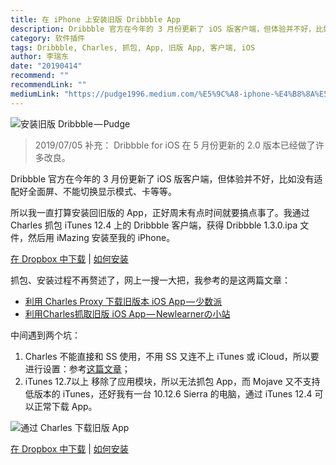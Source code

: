 ```yaml
---
title: 在 iPhone 上安装旧版 Dribbble App
description: Dribbble 官方在今年的 3 月份更新了 iOS 版客户端，但体验并不好，比如没有适配好全面屏、不能切换显示模式、卡等等。
category: 软件插件
tags: Dribbble, Charles, 抓包, App, 旧版 App, 客户端, iOS
author: 李瑞东
date: "20190414"
recommend: ""
recommendLink: ""
mediumLink: "https://pudge1996.medium.com/%E5%9C%A8-iphone-%E4%B8%8A%E5%AE%89%E8%A3%85%E6%97%A7%E7%89%88-dribbble-app-66746628e600"
---
```


![](https://lrdim.oss-cn-shenzhen.aliyuncs.com/blogimg/2019-04-14-66746628e600/01.png "安装旧版 Dribbble — Pudge")

> 2019/07/05 补充：
> Dribbble for iOS 在 5 月份更新的 2.0 版本已经做了许多改良。

Dribbble 官方在今年的 3 月份更新了 iOS 版客户端，但体验并不好，比如没有适配好全面屏、不能切换显示模式、卡等等。

所以我一直打算安装回旧版的 App，正好周末有点时间就要搞点事了。我通过 Charles 抓包 iTunes 12.4 上的 Dribbble 客户端，获得 Dribbble 1.3.0.ipa 文件，然后用 iMazing 安装至我的 iPhone。

[在 Dropbox 中下载](https://www.dropbox.com/s/p2477hqxphtiuvb/Dribbble%201.3.0.ipa?dl=0) | [如何安装](https://imazing.com/guides/how-to-manage-apps-without-itunes)

抓包、安装过程不再赘述了，网上一搜一大把，我参考的是这两篇文章：

- [利用 Charles Proxy 下载旧版本 iOS App — 少数派](https://sspai.com/post/36122)
- [利用Charles抓取旧版 iOS App — Newlearnerの小站](https://www.newlearner.site/2018/12/19/charles-ipa.html#i-2)

中间遇到两个坑：

1. Charles 不能直接和 SS 使用，不用 SS 又连不上 iTunes 或 iCloud，所以要进行设置：参考[这篇文章](http://wangjiawen.farbox.com/skill/shadowsocks-work-with-charles)；
2. iTunes 12.7以上 移除了应用模块，所以无法抓包 App，而 Mojave 又不支持低版本的 iTunes，还好我有一台 10.12.6 Sierra 的电脑，通过 iTunes 12.4 可以正常下载 App。

![](https://lrdim.oss-cn-shenzhen.aliyuncs.com/blogimg/2019-04-14-66746628e600/02.png "通过 Charles 下载旧版 App")

[在 Dropbox 中下载](https://www.dropbox.com/s/p2477hqxphtiuvb/Dribbble%201.3.0.ipa?dl=0) | [如何安装](https://imazing.com/guides/how-to-manage-apps-without-itunes)